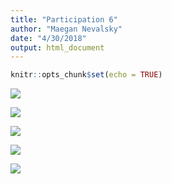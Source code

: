 ```yaml
---
title: "Participation 6"
author: "Maegan Nevalsky"
date: "4/30/2018"
output: html_document
---
```


```r
knitr::opts_chunk$set(echo = TRUE)
```

![](Blue.png)

![](Clarity-color.png)

![](Shape-by-cut.png)

![](Size-by-price.png)

![](Color-by-pricej.png)

